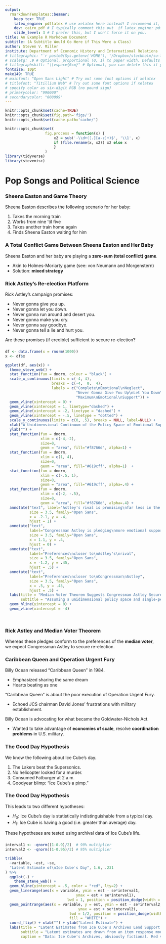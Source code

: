 ```yaml
---
output: 
  rmarkdownTemplates::beamer:
    keep_tex: TRUE
    latex_engine: pdflatex # use xelatex here instead! I recommend it, but this is minimal reprex
    dev: cairo_pdf # I typically comment this out  if latex_engine: pdflatex
    slide_level: 3 # I prefer this, but I won't force it on you.
title: An Example R Markdown Document
subtitle: (A Subtitle Would Go Here if This Were a Class)
author: Steven V. Miller
institute: Department of Economic History and International Relations
# titlegraphic: "`r paste0(Sys.getenv('HOME'), '/Dropbox/stockholm/su-logotyp.png')`"
# scaletg: .9 # Optional, proportional (0, 1) to paper width. Defaults to .3
# titlegraphshift: "\\vspace{6cm}" # Optional, you can delete this if you want.
fontsize: 10pt
make149: TRUE
# mainfont: "Open Sans Light" # Try out some font options if xelatex
# titlefont: "Titillium Web" # Try out some font options if xelatex
# specify color as six-digit RGB (no pound sign)
# primarycolor: "990000" 
# secondarycolor: "000099"
---
```


```r
knitr::opts_chunk$set(cache=TRUE)
knitr::opts_chunk$set(fig.path='figs/')
knitr::opts_chunk$set(cache.path='cache/')

knitr::opts_chunk$set(
                  fig.process = function(x) {
                      x2 = sub('-\\d+([.][a-z]+)$', '\\1', x)
                      if (file.rename(x, x2)) x2 else x
                      }
                  )
library(tidyverse)
library(stevemisc)
```


# Pop Songs and Political Science

### Sheena Easton and Game Theory

Sheena Easton describes the following scenario for her baby:

1. Takes the morning train
2. Works from nine 'til five
3. Takes another train home again
4. Finds Sheena Easton waiting for him

### A Total Conflict Game Between Sheena Easton and Her Baby


\begin{table}[h!]
\centering
\begin{tabular}{lcc}
\hline
 & Sheena Easton & Sheena Easton \\
 &  Stays Home & Goes to Baby's Work\\
\hline
{\bf Baby Home Again} & -100, {\bf 100} & {\bf 100}, 0 \\
{\bf Baby Stays at Work} & {\bf 50}, 0 & -100, {\bf 100} \\
\hline
\end{tabular}
\end{table}

Sheena Easton and her baby are playing a **zero-sum (total conflict) game**.

- Akin to Holmes-Moriarty game (see: von Neumann and Morgenstern)
- Solution: **mixed strategy**

### Rick Astley's Re-election Platform

Rick Astley's campaign promises:

- Never gonna give you up.
- Never gonna let you down.
- Never gonna run around and desert you.
- Never gonna make you cry.
- Never gonna say goodbye.
- Never gonna tell a lie and hurt you.

Are these promises (if credible) sufficient to secure re-election?

### 

```r

df <- data.frame(x = rnorm(1000))
x <- df$x

ggplot(df, aes(x)) + 
  theme_steve_web() +
  stat_function(fun = dnorm, colour = "black") +
  scale_x_continuous(limits = c(-4, 4), 
                     breaks = c(-4,  0,  4),
                     labels = c("Complete\nEmotional\nNeglect", 
                                "Never Gonna Give You Up\nLet You Down\nRun Around and Desert You\n(Preference of Median Voter)",
                                "Maximum\nEmotional\nSupport")) +
  geom_vline(xintercept = 0) +
  geom_vline(xintercept = 1, linetype="dashed") +
  geom_vline(xintercept = -2, linetype = "dashed") +
  geom_vline(xintercept = -.5, linetype = "dotted") +
  scale_y_continuous(limits = c(0, .5), breaks = NULL, label=NULL) +
  xlab("A Unidimensional Continuum of the Policy Space of Emotional Support") +
  ylab("") +
  stat_function(fun = dnorm, 
                xlim = c(-4,-2),
                size=0,
                geom = "area", fill="#f8766d", alpha=1) +
  stat_function(fun = dnorm, 
                xlim = c(1, 4),
                size=0,
                geom = "area", fill="#619cff", alpha=1)  +
  stat_function(fun = dnorm, 
                xlim = c(-.5, 1),
                size=0,
                geom = "area", fill="#619cff", alpha=.4) +
  stat_function(fun = dnorm, 
                xlim = c(-2, -.5),
                size=0,
                geom = "area", fill="#f8766d", alpha=.4) +
  annotate("text", label="Astley's rival is promising\nfar less in the (public?) good\nof emotional support",
           size = 3.5, family="Open Sans",
           x = -2.1, y = .4,
           hjust = 1) +
  annotate("text", 
           label="Congressman Astley is pledging\nmore emotional support\n(i.e. never gonna make you cry/say goodbye/tell a lie/hurt you)\nthan most his constituents want",
           size = 3.5, family="Open Sans",
           x = 1.1, y = .4,
           hjust = 0) +
  annotate("text", 
           label="Preferences\ncloser to\nAstley's\nrival",
           size = 3.5, family="Open Sans",
           x = -1.2, y = .45,
           hjust = .5) +
  annotate("text", 
           label="Preferences\ncloser to\nCongressman\nAstley",
           size = 3.5, family="Open Sans",
           x = .5, y = .45,
           hjust = .5) +
  labs(title = "Median Voter Theorem Suggests Congressman Astley Secures Re-election Against His Rival",
       subtitle = "Assuming a unidimensional policy space and single-peaked preferences, Congressman Astley is closer to the median voter than his rival and wins the election.") +
  geom_hline(yintercept = 0) +
  geom_vline(xintercept = -4)
  
  


```

### Rick Astley and Median Voter Theorem

Whereas these pledges conform to the preferences of the **median voter**, we expect Congressman Astley to secure re-election.

### Caribbean Queen and Operation Urgent Fury

Billy Ocean released "Caribbean Queen" in 1984.

- Emphasized sharing the same dream
- Hearts beating as one

"Caribbean Queen" is about the poor execution of Operation Urgent Fury.

- Echoed JCS chairman David Jones' frustrations with military establishment.

Billy Ocean is advocating for what became the Goldwater-Nichols Act.

- Wanted to take advantage of **economies of scale**, resolve **coordination problems** in U.S. military.

### The Good Day Hypothesis

We know the following about Ice Cube's day.

1. The Lakers beat the Supersonics.
2. No helicopter looked for a murder.
3. Consumed Fatburger at 2 a.m.
4. Goodyear blimp: "Ice Cube's a pimp."

### The Good Day Hypothesis

This leads to two different hypotheses:

- $H_0$: Ice Cube's day is statistically indistinguishable from a typical day.
- $H_1$: Ice Cube is having a good (i.e. greater than average) day.

These hypotheses are tested using archival data of Ice Cube's life.

### 

```r
interval1 <- -qnorm((1-0.9)/2)  # 90% multiplier
interval2 <- -qnorm((1-0.95)/2) # 95% multiplier

tribble(
  ~variable, ~est, ~se,
  "Latent Estimate of\nIce Cube's Day", 1.6, .231
) %>%
  ggplot(.) + 
    theme_steve_web() +
  geom_hline(yintercept = .5, color = "red", lty=2) +
  geom_linerange(aes(x = variable, ymin = est - se*interval1,
                                ymax = est + se*interval1),
                            lwd = 1, position = position_dodge(width = 1/2)) +
  geom_pointrange(aes(x = variable, y = est, ymin = est - se*interval2,
                                 ymax = est + se*interval2),
                             lwd = 1/2, position = position_dodge(width = 1/2),
                             fill = "WHITE") +
  coord_flip() + xlab("") + ylab("Latent Estimate") +
  labs(title = "Latent Estimates from Ice Cube's Archives Lend Support to the 'Good Day' Hypothesis",
       subtitle = "Latent estimates are drawn from an item response model of indicators of the quality of Ice Cube's days. These include whether he had to use his A.K.",
       caption = "Data: Ice Cube's Archives, obviously fictional. Red value of .5 indicate likelihood of 'good day.'")
  


```
